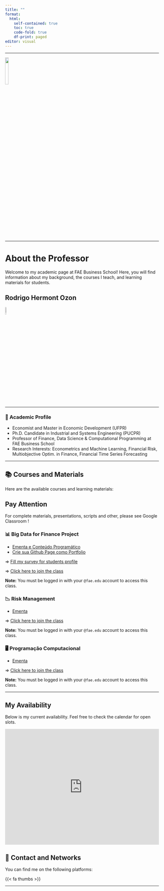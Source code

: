 ```yaml
---
title: ""
format:
  html:
    self-contained: true
    toc: true
    code-fold: true
    df-print: paged
editor: visual
---
```


------------------------------------------------------------------------

<left> ![](https://raw.githubusercontent.com/profrhozon/site/main/logo_FAE.png){width="15%"} </left>

------------------------------------------------------------------------

# About the Professor

Welcome to my academic page at FAE Business School! Here, you will find information about my background, the courses I teach, and learning materials for students.

## **Rodrigo Hermont Ozon**

<right> ![](https://rhozon.github.io/site/me.jpg){width="8%"} </right>

------------------------------------------------------------------------

### **📌 Academic Profile**

-   Economist and Master in Economic Development (UFPR)
-   Ph.D. Candidate in Industrial and Systems Engineering (PUCPR)
-   Professor of Finance, Data Science & Computational Programming at FAE Business School
-   Research Interests: Econometrics and Machine Learning, Financial Risk, Multiobjective Optim. in Finance, Financial Time Series Forecasting

------------------------------------------------------------------------

## **📚 Courses and Materials**

Here are the available courses and learning materials:

::: {.callout-note appearance="simple"}
## Pay Attention

For complete materials, presentations, scripts and other, please see Google Classroom !
:::

::: panel-tabset
### 📊 Big Data for Finance Project

-   [Ementa e Conteúdo Programático](https://profrhozon.github.io/site/EmentaBigDataFinProj.html)
-   [Crie sua Github Page como Portfolio](https://profrhozon.github.io/site/introportfoliogithubpages.html)

$\Rightarrow$ [Fill my survey for students profile]()

$\Rightarrow$ [Click here to join the class](https://classroom.google.com/u/0/c/NzQzMjM0Mzc2NDU3)  

**Note:** You must be logged in with your `@fae.edu` account to access this class.

### 📉 Risk Management

-   [Ementa](EmentaRiskMng.qmd)


$\Rightarrow$ [Click here to join the class](https://classroom.google.com/u/0/c/NzQzMjMzOTUxMzg2)  

**Note:** You must be logged in with your `@fae.edu` account to access this class.

### 🖥️ Programação Computacional

-   [Ementa](EmentaProgComp.qmd)


$\Rightarrow$ [Click here to join the class](https://classroom.google.com/u/0/c/NzQzMjM0ODA2NDUx)  

**Note:** You must be logged in with your `@fae.edu` account to access this class.
:::

------------------------------------------------------------------------

## **My Availability**

Below is my current availability. Feel free to check the calendar for open slots.

```{=html}

<div style="position: relative; padding-bottom: 75%; height: 0; overflow: hidden;">
  <iframe src="https://calendar.google.com/calendar/embed?src=rodrigo.ozon%40fae.edu&ctz=America%2FSao_Paulo" 
          style="position: absolute; top: 0; left: 0; width: 100%; height: 100%; border: 0;" 
          frameborder="0" scrolling="no">
  </iframe>
</div>

```


## **📢 Contact and Networks**

You can find me on the following platforms:

{{< fa thumbs >}}

```{=html}

<div style="margin-top: 10px; text-align: left;">

    <!-- LinkedIn (azul) -->
    <a href="https://www.linkedin.com/in/rodrigohermontozon/" target="_blank" style="margin-right: 15px;">
        <i class="fa-brands fa-linkedin" style="font-size: 12px; color: #0077b5;"></i>
    </a>

    <!-- GitHub (preto) -->
    <a href="https://github.com/rhozon" target="_blank" style="margin-right: 15px;">
        <i class="fa-brands fa-github" style="font-size: 12px; color: #000;"></i>
    </a>

    <!-- Google Scholar (substituído por ícone de graduation-cap) -->
    <a href="https://scholar.google.com/citations?user=hPcIR9oAAAAJ&hl=en" target="_blank" style="margin-right: 15px;">
        <i class="fa fa-graduation-cap" style="font-size: 12px; color: #4285F4;"></i>
    </a>

    <!-- ORCID (verde) -->
    <a href="https://orcid.org/my-orcid?orcid=0000-0001-8003-4849" target="_blank" style="margin-right: 15px;">
        <i class="fa-brands fa-orcid" style="font-size: 12px; color: #A6CE39;"></i>
    </a>

    <!-- Curriculum Lattes (ícone de documento) -->
    <a href="https://wwws.cnpq.br/cvlattesweb/PKG_MENU.menu?f_cod=CAE59CF7D29E4B95B7C13C648C78B21F#" target="_blank" style="margin-right: 15px;">
        <i class="fa fa-user-graduate" style="font-size: 12px; color: #000;"></i>
    </a>


    <!-- R Project (azul) -->
    <a href="https://rhozon.github.io/selecaodeprodutosnor/index.html" target="_blank" style="margin-right: 15px;">
        <i class="fa-brands fa-r-project" style="font-size: 12px; color: #276DC3;"></i>
    </a>
    
    <!-- Email (vermelho) -->
    <a href="mailto:rodrigo.ozon@fae.edu" target="_blank" style="margin-right: 15px;">
        <i class="fa fa-envelope" style="font-size: 12px; color: #D44638;"></i>
    </a>

</div>
  
```


***









